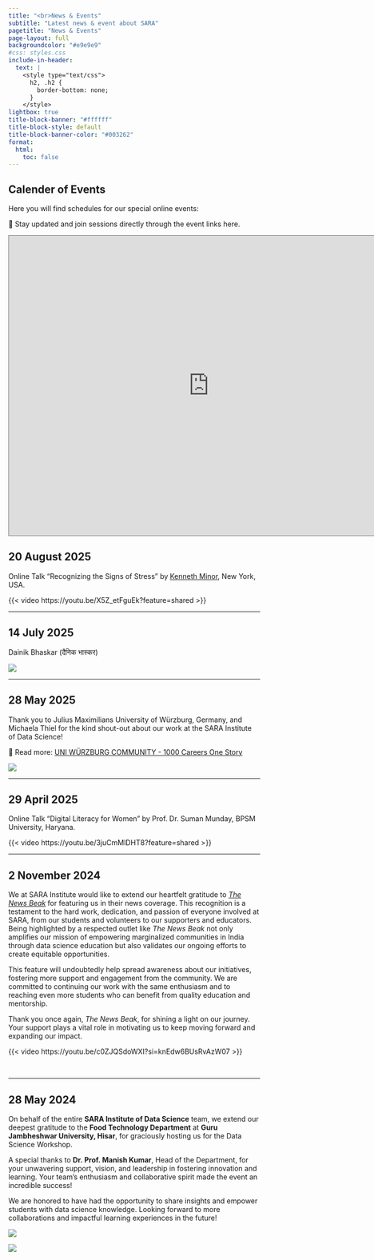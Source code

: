 ```yaml
---
title: "<br>News & Events"
subtitle: "Latest news & event about SARA"
pagetitle: "News & Events"
page-layout: full
backgroundcolor: "#e9e9e9"
#css: styles.css
include-in-header: 
  text: |
    <style type="text/css">
      h2, .h2 {
        border-bottom: none;
      }
    </style>
lightbox: true
title-block-banner: "#ffffff"
title-block-style: default
title-block-banner-color: "#003262"
format: 
  html: 
    toc: false
---
```


## Calender of Events

Here you will find schedules for our special online events:

📌 Stay updated and join sessions directly through the event links here.

<iframe src="https://calendar.google.com/calendar/embed?height=600&wkst=1&ctz=Asia%2FKolkata&showPrint=0&src=c2FyYS5pbnN0aXR1dGUuaW5mb0BnbWFpbC5jb20&color=%23039be5" style="border:solid 1px #777" width="800" height="600" frameborder="0" scrolling="no"></iframe>


::: {.col}
::: {.card}

## 20 August 2025

Online Talk "Recognizing the Signs of Stress" by [Kenneth Minor](https://www.linkedin.com/in/kenneth-minor-526ba4148?lipi=urn%3Ali%3Apage%3Ad_flagship3_profile_view_base_contact_details%3B3bsO37VuTjq8g5d27P3whA%3D%3D), New York, USA.

{{< video https://youtu.be/X5Z_etFguEk?feature=shared >}}

-----

## 14 July 2025

Dainik Bhaskar (दैनिक भास्कर)

![](images/news-2025-07-14.jpeg)

-----

## 28 May 2025

Thank you to Julius Maximilians University of Würzburg, Germany, and Michaela Thiel for the kind shout-out about our work at the SARA Institute of Data Science!

🔗 Read more: [UNI WÜRZBURG COMMUNITY - 1000 Careers One Story](https://www.uni-wuerzburg.de/alumni/community/aktueller-community-letter/newsletter-single/news/the-uni-wuerzburg-community-is-widespread-around-the-world/)

![](images/germany.png)

-------

## 29 April 2025

Online Talk "Digital Literacy for Women" by Prof. Dr. Suman Munday, BPSM University, Haryana.

{{< video https://youtu.be/3juCmMlDHT8?feature=shared >}}

-------

## 2 November 2024

We at SARA Institute would like to extend our heartfelt gratitude to [*The News Beak*](https://www.youtube.com/c/thenewsbeak) for featuring us in their news coverage. This recognition is a testament to the hard work, dedication, and passion of everyone involved at SARA, from our students and volunteers to our supporters and educators. Being highlighted by a respected outlet like *The News Beak* not only amplifies our mission of empowering marginalized communities in India through data science education but also validates our ongoing efforts to create equitable opportunities.

This feature will undoubtedly help spread awareness about our initiatives, fostering more support and engagement from the community. We are committed to continuing our work with the same enthusiasm and to reaching even more students who can benefit from quality education and mentorship.

Thank you once again, *The News Beak*, for shining a light on our journey. Your support plays a vital role in motivating us to keep moving forward and expanding our impact.

{{< video https://youtu.be/c0ZJQSdoWXI?si=knEdw6BUsRvAzW07 >}}

<br>

-----

## 28 May 2024

On behalf of the entire **SARA Institute of Data Science** team, we extend our deepest gratitude to the **Food Technology Department** at **Guru Jambheshwar University, Hisar**, for graciously hosting us for the Data Science Workshop.  

A special thanks to **Dr. Prof. Manish Kumar**, Head of the Department, for your unwavering support, vision, and leadership in fostering innovation and learning. Your team's enthusiasm and collaborative spirit made the event an incredible success!  

We are honored to have had the opportunity to share insights and empower students with data science knowledge. Looking forward to more collaborations and impactful learning experiences in the future!  

::: {layout-ncol=2}

![](images/gju1.jpg)

![](images/gju2.jpg)

:::

:::
:::

<br>
